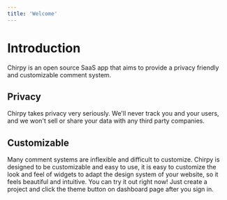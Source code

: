 ```yaml
---
title: 'Welcome'
---
```


# Introduction

Chirpy is an open source SaaS app that aims to provide a privacy friendly and customizable comment system.

## Privacy

Chirpy takes privacy very seriously. We'll never track you and your users, and we won't sell or share your data with any third party companies.

## Customizable

Many comment systems are inflexible and difficult to customize. Chirpy is designed to be customizable and easy to use, it is easy to customize the look and feel of widgets to adapt the design system of your website, so it feels beautiful and intuitive. You can try it out right now! Just create a project and click the theme button on dashboard page after you sign in.
